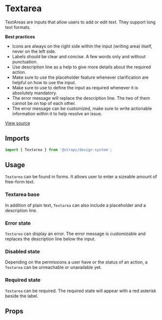

<Meta of={TextareaStories} />

# Textarea

TextAreas are inputs that allow users to add or edit text. They support long text formats.

**Best practices**

- Icons are always on the right side within the input (writing area) itself, never on the left side.
- Labels should be clear and concise. A few words only and without punctuation.
- Use description line as a help to give more details about the required action.
- Make sure to use the placeholder feature whenever clarification are helpful on how to use the input.
- Make sure to use to define the input as required whenever it is absolutely mandatory.
- The error message will replace the description line. The two of them cannot be on top of each other.
- The error message can be customized, make sure to write actionable information within it to help resolve an issue.

[View source](https://github.com/strapi/design-system/tree/main/packages/strapi-design-system/src/Textarea)

## Imports

```js
import { Textarea } from '@strapi/design-system';
```

## Usage

`Textarea` can be found in forms. It allows user to enter a sizeable amount of free-form text.

### Textarea base

In addition of plain text, `Textarea` can also include a placeholder and a description line.

<Canvas of={TextareaStories.Base} />

### Error state

`Textarea` can display an error. The error message is customizable and replaces the description line below the input.

<Canvas of={TextareaStories.Error} />

### Disabled state

Depending on the permissions a user have or the status of an action, a `Textarea` can be unreachable or unavailable yet.

<Canvas of={TextareaStories.Disabled} />

### Required state

`Textarea` can be required. The required state will appear with a red asterisk beside the label.

<Canvas of={TextareaStories.Required} />

## Props

<ArgsTable of={Textarea} />
